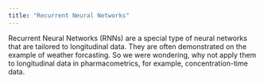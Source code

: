 ---
title: "Recurrent Neural Networks"
---
Recurrent Neural Networks (RNNs) are a special type of neural networks that are tailored to longitudinal data. They are often demonstrated on the example of weather forcasting. So we were wondering, why not apply them to longitudinal data in pharmacometrics, for example, concentration-time data.